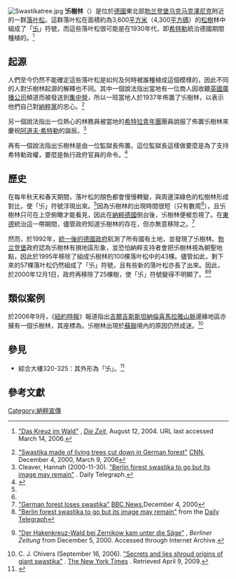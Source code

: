 {{NoteTA
|1=zh-hans:吉尔吉斯斯坦;zh-hant:吉爾吉斯斯坦;zh-hk:吉爾吉斯斯坦;zh-mo:吉爾吉斯斯坦;zh-tw:吉爾吉斯;
|2=zh-cn:米;zh-tw:公尺;zh-hk:米
|3=zh-hans:希特勒;zh-hk:希特拉;zh-tw:希特勒; 
}}
[[File:Swastikatree.jpg|thumb]]
'''卐樹林'''（{{lang-de|Wald Swastika}}）是位於[[德國|德國]]東北部[[勃兰登堡|勃兰登堡]][[乌克马克|乌克马克]][[澤尼克_(烏克馬克)|澤尼克]]附近的一群[[落叶松属|落叶松]]。這群落叶松在面積約為3,600[[平方米|平方米]]（4,300[[平方碼|平方碼]]）的[[松屬|松樹]]林中組成了「[[卐|卐]]」符號，而這些落叶松很可能是在1930年代，即[[希特勒|希特勒]]統治德國期間種植的。<ref>{{de icon}} [http://www.zeit.de/2004/34/Stimmts_Hakenkreuzwald "Das Kreuz im Wald"] {{Wayback|url=http://www.zeit.de/2004/34/Stimmts_Hakenkreuzwald |date=20130507082050 }}, ''[[Die_Zeit|Die Zeit]]'', August 12, 2004. URL last accessed March 14, 2006.</ref>

==起源==
人們至今仍然不能確定這些落叶松是如何及何時被誰種植成這個模樣的，因此不同的人對卐樹林起源的解釋也不同。其中一個說法指出當地有一位商人因收聽[[英國廣播公司|英國廣播公司]]頻道而被發送到[[集中營|集中營]]，所以一班當地人於1937年佈置了卐樹林，以表示他們自己對[[納粹黨|納粹黨]]的忠心。<ref>[http://archives.cnn.com/2000/WORLD/europe/12/04/germany.swastika.reut/ "Swastika made of living trees cut down in German forest"] {{Wayback|url=http://archives.cnn.com/2000/WORLD/europe/12/04/germany.swastika.reut/ |date=20130430093056 }} [[CNN|CNN]], December 4, 2000, March 9, 2006</ref>

另一個說法指出一位熱心的林務員被當地的[[希特拉青年團|希特拉青年團]]團員說服了佈置卐樹林來慶祝[[阿道夫·希特勒|阿道夫·希特勒]]的誕辰。<ref>Cleaver, Hannah (2000-11-30). [http://www.telegraph.co.uk/news/main.jhtml?xml=/news/2000/11/30/wtree30.xml "Berlin forest swastika to go but its image may remain"] {{Wayback|url=http://www.telegraph.co.uk/news/main.jhtml?xml=%2Fnews%2F2000%2F11%2F30%2Fwtree30.xml |date=20071027110415 }}. Daily Telegraph.</ref>

再有一個說法指出卐樹林是由一位監獄長佈置。這位監獄長這樣做要麼是為了支持希特勒政權，要麼是執行政府官員的命令。<ref name="Askin">{{cite web|url=http://abcnews.go.com/International/story?id=81990&page=1|title=Germany Destroys Forest Swastika|last=Askin|first=Jennifer|date=4 December 2000|publisher=ABC news|accessdate=2009-09-19|archive-date=2012-04-22|archive-url=https://www.webcitation.org/676mCCrDO?url=http://abcnews.go.com/International/story?id=81990|dead-url=no}}</ref>

==歷史==
在每年秋天和春天期間，落叶松的顏色都會慢慢轉變，與周邊深綠色的松樹林形成對比，使「卐」符號浮現出來。<ref name="Askin"/>因為卐樹林的出現時間很短（只有數周<ref name="Askin"/>），且卐樹林只可在上空俯瞰才能看見，因此在[[納粹德國|納粹德國]]倒台後，卐樹林便被忽視了。在[[東德|東德]]統治這一帶期間，儘管政府知道卐樹林的存在，但亦無意移除之。<ref>[http://news.bbc.co.uk/1/hi/world/europe/1053635.stm "German forest loses swastika"] {{WebCite|url=https://www.webcitation.org/676mCuBvV?url=http://news.bbc.co.uk/2/hi/europe/1053635.stm |date=20120422064142 |dateformat=iso }} [[BBC_News|BBC News]],December 4, 2000</ref>

然而，於1992年，[[兩德統一|統一後的德國政府]]航測了所有國有土地，並發現了卐樹林。[[勃兰登堡|勃兰登堡]]政府認為卐樹林有損地區形象，並恐怕納粹支持者會把卐樹林視為朝聖地點，因此於1995年移除了組成卐樹林的100棵落叶松中的43棵。儘管如此，剩下來的57棵落叶松仍然組成了「卐」符號，且有些新的落叶松亦長了出來。因此，於2000年12月1日，政府再移除了25棵樹，使「卐」符號變得不明顯了。<ref>[http://www.telegraph.co.uk/news/worldnews/europe/1376378/Berlin-forest-swastika-to-go-but-its-image-may-remain.html "Berlin forest swastika to go but its image may remain"] {{Wayback|url=http://www.telegraph.co.uk/news/worldnews/europe/1376378/Berlin-forest-swastika-to-go-but-its-image-may-remain.html |date=20140125175107 }} from the [[Daily_Telegraph|Daily Telegraph]]</ref><ref>{{de icon}} [http://www.berliner-zeitung.de/archiv/25-laerchen-gefaellt---ob-das-ns-symbol-damit-getilgt-ist--wird-sich-zeigen-der-hakenkreuz-wald-bei-zernikow-kam-unter-die-saege,10810590,9857900.html "Der Hakenkreuz-Wald bei Zernikow kam unter die Säge"] {{Wayback|url=http://www.berliner-zeitung.de/archiv/25-laerchen-gefaellt---ob-das-ns-symbol-damit-getilgt-ist--wird-sich-zeigen-der-hakenkreuz-wald-bei-zernikow-kam-unter-die-saege,10810590,9857900.html |date=20120915015557 }}, ''Berliner Zeitung'' from December 5, 2000. Accessed through Internet Archive.</ref>

==類似案例==
於2006年9月，《[[紐約時報|紐約時報]]》報道指出[[吉爾吉斯斯坦|吉爾吉斯斯坦]][[納倫|納倫]][[喜馬拉雅山脈|喜馬拉雅山脈]]邊緣地區亦擁有一個卐樹林，其座標為{{coord|41.448|N|76.391|E|scale:10000}}。卐樹林出現於[[蘇聯|蘇聯]]境內的原因仍然成迷。<ref>C. J. Chivers (September 16, 2006). [http://www.nytimes.com/2006/09/16/world/asia/16swastika.html "Secrets and lies shroud origins of giant swastika"] {{Wayback|url=http://www.nytimes.com/2006/09/16/world/asia/16swastika.html |date=20120703091010 }}.  [[The_New_York_Times|The New York Times]] . Retrieved April 9, 2009.</ref>

==參見==
*{{link-en|科羅納多兩棲海軍基地|Naval Amphibious Base Coronado}}綜合大樓320-325：其外形為「卐」。<ref>{{cite news | url=http://www.nytimes.com/2007/09/27/us/27swastika.html | work=The New York Times | first=Carolyn | last=Marshall | title=Navy to Mask Swastika Look of Barracks in California | date=2007-09-27 | accessdate=2013-04-22 | archive-date=2012-10-31 | archive-url=https://web.archive.org/web/20121031211459/http://www.nytimes.com/2007/09/27/us/27swastika.html | dead-url=no }}</ref>

==參考文獻==
{{reflist|2}}

{{DEFAULTSORT:Forest Swastika}}
[[Category:納粹宣傳|Category:納粹宣傳]]